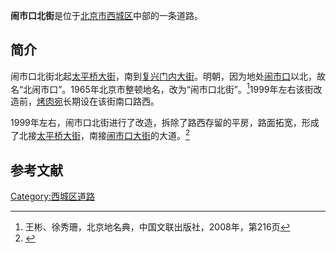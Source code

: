 {{Coord|39.91129|116.35706|type:landmark_region:CN-11_source:GoogleMaps|display=title}}
{{Infobox China Road
|路牌类型 = Beijing
|道路方向 = NS
|中文道路名称 = 闹市口北街
|道路名称拼音 = NAOSHIKOU BEIJIE
|图片 = 
|图片说明 = 
|道路属性 = 
|道路总长度 = 
|车速限制 = 
|行车线数量 = 
|所在地区 = [[北京市|北京市]][[西城区|西城区]]
|起点 = [[太平桥大街|太平桥大街]]
|终点 =[[复兴门内大街|复兴门内大街]]
|路段主要建筑 = 
}}

'''闹市口北街'''是位于[[北京市|北京市]][[西城区|西城区]]中部的一条道路。

==简介==
闹市口北街北起[[太平桥大街|太平桥大街]]，南到[[复兴门内大街|复兴门内大街]]。明朝，因为地处[[闹市口|闹市口]]以北，故名“北闹市口”。1965年北京市整顿地名，改为“闹市口北街”。<ref name=bjdmd>王彬、徐秀珊，北京地名典，中国文联出版社，2008年，第216页</ref>1999年左右该街改造前，[[烤肉宛|烤肉宛]]长期设在该街南口路西。

1999年左右，闹市口北街进行了改造，拆除了路西存留的平房，路面拓宽，形成了北接[[太平桥大街|太平桥大街]]，南接[[闹市口大街|闹市口大街]]的大道。<ref>{{Cite web |url=http://news.sina.com.cn/china/1999-8-28/9809.html |title=北京今日开通的四项道路工程简介，新浪，1999年8月28日 |accessdate=2014-01-01 |archive-date=2014-01-02 |archive-url=https://web.archive.org/web/20140102192730/http://news.sina.com.cn/china/1999-8-28/9809.html |dead-url=no }}</ref>

==参考文献==
{{reflist}}

[[Category:西城区道路|Category:西城区道路]]
